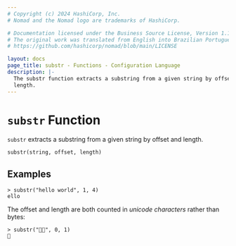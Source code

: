 ```yaml
---
# Copyright (c) 2024 HashiCorp, Inc.
# Nomad and the Nomad logo are trademarks of HashiCorp.

# Documentation licensed under the Business Source License, Version 1.1.
# The original work was translated from English into Brazilian Portuguese.
# https://github.com/hashicorp/nomad/blob/main/LICENSE

layout: docs
page_title: substr - Functions - Configuration Language
description: |-
  The substr function extracts a substring from a given string by offset and
  length.
---
```


# `substr` Function

`substr` extracts a substring from a given string by offset and length.

```hcl
substr(string, offset, length)
```

## Examples

```shell-session
> substr("hello world", 1, 4)
ello
```

The offset and length are both counted in _unicode characters_ rather than
bytes:

```shell-session
> substr("🤔🤷", 0, 1)
🤔
```
